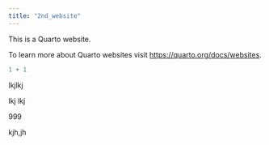 ```yaml
---
title: "2nd_website"
---
```


This is a Quarto website.

To learn more about Quarto websites visit <https://quarto.org/docs/websites>.

```r
1 + 1
```

lkjlkj

lkj lkj

999

kjh,jh

